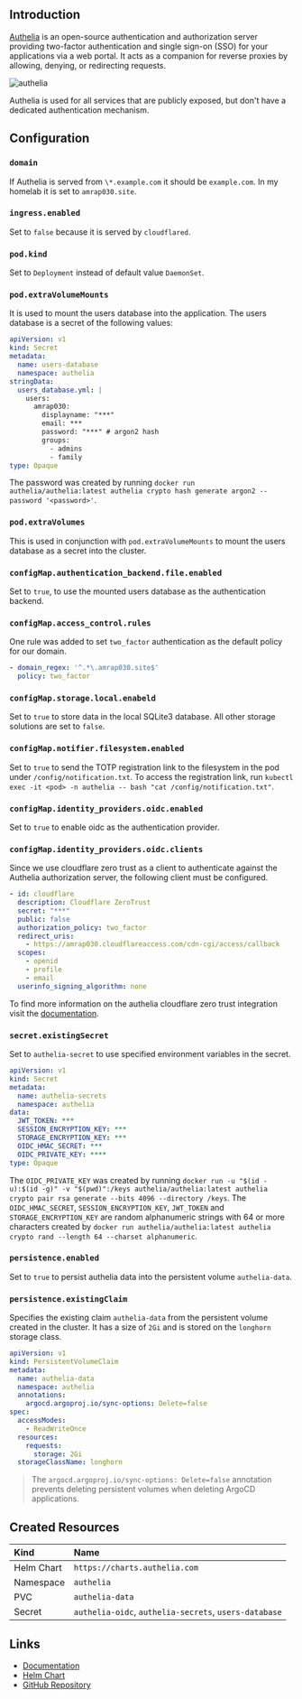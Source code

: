 ## Introduction

[Authelia](https://www.authelia.com) is an open-source authentication and authorization server providing two-factor authentication and single sign-on (SSO) for your applications via a web portal. It acts as a companion for reverse proxies by allowing, denying, or redirecting requests.

![authelia](/authelia-ui.png)

Authelia is used for all services that are publicly exposed, but don't have a dedicated authentication mechanism.

## Configuration

### `domain`

If Authelia is served from `\*.example.com` it should be `example.com`. In my homelab it is set to `amrap030.site`.

### `ingress.enabled`

Set to `false` because it is served by `cloudflared`.

### `pod.kind`

Set to `Deployment` instead of default value `DaemonSet`.

### `pod.extraVolumeMounts`

It is used to mount the users database into the application. The users database is a secret of the following values:

```yaml filename="authelia-users.sops.yaml" copy
apiVersion: v1
kind: Secret
metadata:
  name: users-database
  namespace: authelia
stringData:
  users_database.yml: |
    users:
      amrap030:
        displayname: "***"
        email: ***
        password: "***" # argon2 hash
        groups:
          - admins
          - family
type: Opaque
```

The password was created by running `docker run authelia/authelia:latest authelia crypto hash generate argon2 --password '<password>'`.

### `pod.extraVolumes`

This is used in conjunction with `pod.extraVolumeMounts` to mount the users database as a secret into the cluster.

### `configMap.authentication_backend.file.enabled`

Set to `true`, to use the mounted users database as the authentication backend.

### `configMap.access_control.rules`

One rule was added to set `two_factor` authentication as the default policy for our domain.

```yaml filename="values.yaml" copy
- domain_regex: '^.*\.amrap030.site$'
  policy: two_factor
```

### `configMap.storage.local.enabeld`

Set to `true` to store data in the local SQLite3 database. All other storage solutions are set to `false`.

### `configMap.notifier.filesystem.enabled`

Set to `true` to send the TOTP registration link to the filesystem in the pod under `/config/notification.txt`. To access the registration link, run `kubectl exec -it <pod> -n authelia -- bash "cat /config/notification.txt"`.

### `configMap.identity_providers.oidc.enabled`

Set to `true` to enable oidc as the authentication provider.

### `configMap.identity_providers.oidc.clients`

Since we use cloudflare zero trust as a client to authenticate against the Authelia authorization server, the following client must be configured.

```yaml filename="values.yaml" copy
- id: cloudflare
  description: Cloudflare ZeroTrust
  secret: "***"
  public: false
  authorization_policy: two_factor
  redirect_uris:
    - https://amrap030.cloudflareaccess.com/cdn-cgi/access/callback
  scopes:
    - openid
    - profile
    - email
  userinfo_signing_algorithm: none
```

To find more information on the authelia cloudflare zero trust integration visit the [documentation](https://www.authelia.com/integration/openid-connect/cloudflare-zerotrust/).

### `secret.existingSecret`

Set to `authelia-secret` to use specified environment variables in the secret.

```yaml filename="authelia-secrets.sops.yaml" copy
apiVersion: v1
kind: Secret
metadata:
  name: authelia-secrets
  namespace: authelia
data:
  JWT_TOKEN: ***
  SESSION_ENCRYPTION_KEY: ***
  STORAGE_ENCRYPTION_KEY: ***
  OIDC_HMAC_SECRET: ***
  OIDC_PRIVATE_KEY: ****
type: Opaque
```

The `OIDC_PRIVATE_KEY` was created by running `docker run -u "$(id -u):$(id -g)" -v "$(pwd)":/keys authelia/authelia:latest authelia crypto pair rsa generate --bits 4096 --directory /keys`. The `OIDC_HMAC_SECRET`, `SESSION_ENCRYPTION_KEY`, `JWT_TOKEN` and `STORAGE_ENCRYPTION_KEY` are random alphanumeric strings with 64 or more characters created by `docker run authelia/authelia:latest authelia crypto rand --length 64 --charset alphanumeric`.

### `persistence.enabled`

Set to `true` to persist authelia data into the persistent volume `authelia-data`.

### `persistence.existingClaim`

Specifies the existing claim `authelia-data` from the persistent volume created in the cluster. It has a size of `2Gi` and is stored on the `longhorn` storage class.

```yaml filename="pvc.yaml" copy
apiVersion: v1
kind: PersistentVolumeClaim
metadata:
  name: authelia-data
  namespace: authelia
  annotations:
    argocd.argoproj.io/sync-options: Delete=false
spec:
  accessModes:
    - ReadWriteOnce
  resources:
    requests:
      storage: 2Gi
  storageClassName: longhorn
```

> The `argocd.argoproj.io/sync-options: Delete=false` annotation prevents deleting persistent volumes when deleting ArgoCD applications.

## Created Resources

| Kind       | Name                                                  |
| :--------- | :---------------------------------------------------- |
| Helm Chart | `https://charts.authelia.com`                         |
| Namespace  | `authelia`                                            |
| PVC        | `authelia-data`                                       |
| Secret     | `authelia-oidc`, `authelia-secrets`, `users-database` |

## Links

- [Documentation](https://www.authelia.com/integration/prologue/get-started/)
- [Helm Chart](https://github.com/authelia/chartrepo/)
- [GitHub Repository](https://github.com/authelia/authelia/)
